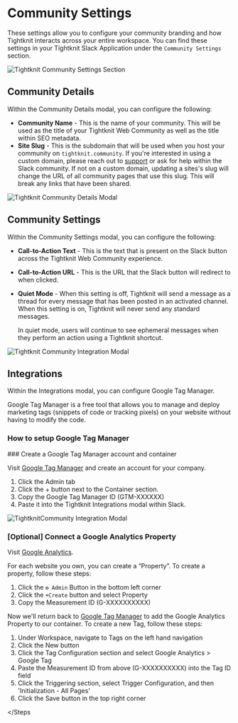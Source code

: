 
# Community Settings

These settings allow you to configure your community branding and how Tightknit interacts across your entire workspace.
You can find these settings in your Tightknit Slack Application under the `Community Settings` section.

![Tightknit Community Settings Section](/CommunitySettings.png)

## Community Details

Within the Community Details modal, you can configure the following:

- **Community Name** - This is the name of your community.
  This will be used as the title of your Tightknit Web Community as well as the title within SEO metadata.
- **Site Slug** - This is the subdomain that will be used when you host your community on `tightknit.community`.
  <Callout type="info" emoji="ℹ️">
    If you're interested in using a custom domain, please reach out to
    [support](mailto:support@tightknit.ai) or ask for help within the Slack
    community.
  </Callout>
  <Callout type="warning" emoji="⚠️">
    If not on a custom domain, updating a sites's slug will change the URL of
    all community pages that use this slug. This will break any links that have
    been shared.
  </Callout>

![Tightknit Community Details Modal](/CommunityUpdateModal.png)

## Community Settings

Within the Community Settings modal, you can configure the following:

- **Call-to-Action Text** - This is the text that is present on the Slack button across the Tightknit Web Community experience.
- **Call-to-Action URL** - This is the URL that the Slack button will redirect to when clicked.
- **Quiet Mode** - When this setting is off, Tightknit will send a message as a thread for every message that has been posted in an activated channel.
  When this setting is on, Tightknit will never send any standard messages.

  <Callout type="info" emoji="ℹ️">
    In quiet mode, users will continue to see ephemeral messages when they
    perform an action using a Tightknit shortcut.
  </Callout>

![Tightknit Community Integration Modal](/CommunitySettingsModal.png)

## Integrations

Within the Integrations modal, you can configure Google Tag Manager.

Google Tag Manager is a free tool that allows you to manage and deploy marketing tags (snippets of code or tracking pixels) on your website without having to modify the code.

### How to setup Google Tag Manager

<Steps>
### Create a Google Tag Manager account and container
 
Visit [Google Tag Manager](https://tagmanager.google.com/) and create an account for your company.

1. Click the Admin tab
2. Click the + button next to the Container section.
3. Copy the Google Tag Manager ID (GTM-XXXXXX)
4. Paste it into the Tightknit Integrations modal within Slack.

![TightknitCommunity Integration Modal](/CommunityIntegrationModal.png)

### [Optional] Connect a Google Analytics Property

Visit [Google Analytics](https://analytics.google.com/analytics/web/).

For each website you own, you can create a “Property”.
To create a property, follow these steps:

1. Click the `⚙ Admin` Button in the bottom left corner
2. Click the `+Create` button and select Property
3. Copy the Measurement ID (G-XXXXXXXXXX)

Now we'll return back to [Google Tag Manager](https://tagmanager.google.com/) to add the Google Analytics Property to our container.
To create a new Tag, follow these steps:

1. Under Workspace, navigate to Tags on the left hand navigation
2. Click the New button
3. Click the Tag Configuration section and select Google Analytics > Google Tag
4. Paste the Measurement ID from above (G-XXXXXXXXXX) into the Tag ID field
5. Click the Triggering section, select Trigger Configuration, and then 'Initialization - All Pages'
6. Click the Save button in the top right corner

</Steps

>
